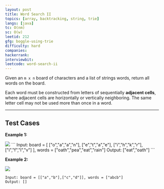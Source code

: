 ```yaml
---
layout: post
title: Word Search II
topics: [array, backtracking, string, trie]
langs: [java]
tc: O(nm)
sc: O(w)
leetid: 212
gfg: boggle-using-trie
difficulty: hard
companies: 
hackerrank: 
interviewbit: 
leetcode: word-search-ii
---
```


Given an `m x n` board of characters and a list of strings words, return all words on the board.

Each word must be constructed from letters of sequentially **adjacent cells**, 
where adjacent cells are horizontally or vertically neighboring. 
The same letter cell may not be used more than once in a word.

---

## Test Cases

**Example 1:**

<img src="https://assets.leetcode.com/uploads/2020/11/07/search1.jpg" />
```
Input: board = [
    ["o","a","a","n"],
    ["e","t","a","e"],
    ["i","h","k","r"],
    ["i","f","l","v"]
], words = ["oath","pea","eat","rain"]
Output: ["eat","oath"]
```

**Example 2:** 

<img src="https://assets.leetcode.com/uploads/2020/11/07/search2.jpg" />

```
Input: board = [["a","b"],["c","d"]], words = ["abcb"]
Output: []
```